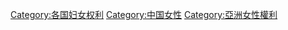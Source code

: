 [[Category:各国妇女权利|Category:各国妇女权利]]
[[Category:中国女性|Category:中国女性]]
[[Category:亞洲女性權利|Category:亞洲女性權利]]